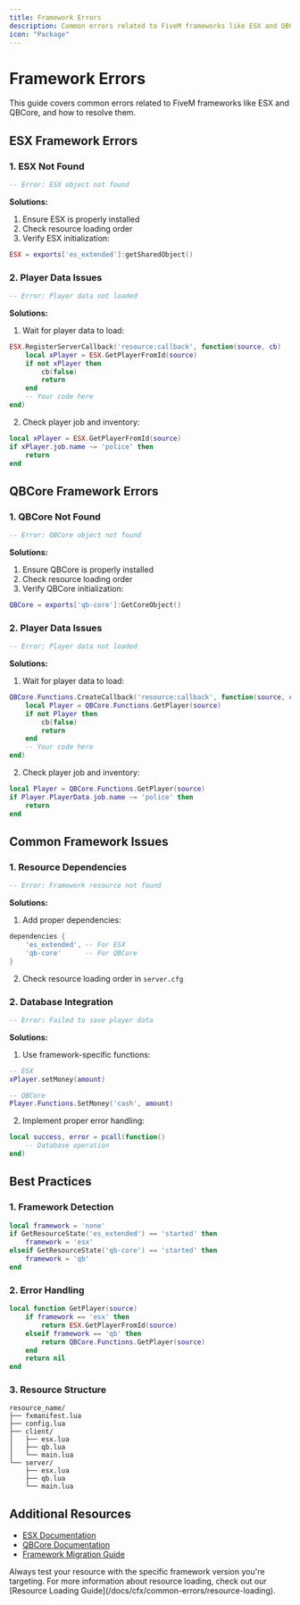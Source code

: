```yaml
---
title: Framework Errors
description: Common errors related to FiveM frameworks like ESX and QBCore.
icon: "Package"
---
```


# Framework Errors

This guide covers common errors related to FiveM frameworks like ESX and QBCore, and how to resolve them.

## ESX Framework Errors

### 1. ESX Not Found
```lua
-- Error: ESX object not found
```

**Solutions:**
1. Ensure ESX is properly installed
2. Check resource loading order
3. Verify ESX initialization:
```lua
ESX = exports['es_extended']:getSharedObject()
```

### 2. Player Data Issues
```lua
-- Error: Player data not loaded
```

**Solutions:**
1. Wait for player data to load:
```lua
ESX.RegisterServerCallback('resource:callback', function(source, cb)
    local xPlayer = ESX.GetPlayerFromId(source)
    if not xPlayer then
        cb(false)
        return
    end
    -- Your code here
end)
```

2. Check player job and inventory:
```lua
local xPlayer = ESX.GetPlayerFromId(source)
if xPlayer.job.name ~= 'police' then
    return
end
```

## QBCore Framework Errors

### 1. QBCore Not Found
```lua
-- Error: QBCore object not found
```

**Solutions:**
1. Ensure QBCore is properly installed
2. Check resource loading order
3. Verify QBCore initialization:
```lua
QBCore = exports['qb-core']:GetCoreObject()
```

### 2. Player Data Issues
```lua
-- Error: Player data not loaded
```

**Solutions:**
1. Wait for player data to load:
```lua
QBCore.Functions.CreateCallback('resource:callback', function(source, cb)
    local Player = QBCore.Functions.GetPlayer(source)
    if not Player then
        cb(false)
        return
    end
    -- Your code here
end)
```

2. Check player job and inventory:
```lua
local Player = QBCore.Functions.GetPlayer(source)
if Player.PlayerData.job.name ~= 'police' then
    return
end
```

## Common Framework Issues

### 1. Resource Dependencies
```lua
-- Error: Framework resource not found
```

**Solutions:**
1. Add proper dependencies:
```lua
dependencies {
    'es_extended', -- For ESX
    'qb-core'      -- For QBCore
}
```

2. Check resource loading order in `server.cfg`

### 2. Database Integration
```lua
-- Error: Failed to save player data
```

**Solutions:**
1. Use framework-specific functions:
```lua
-- ESX
xPlayer.setMoney(amount)

-- QBCore
Player.Functions.SetMoney('cash', amount)
```

2. Implement proper error handling:
```lua
local success, error = pcall(function()
    -- Database operation
end)
```

## Best Practices

### 1. Framework Detection
```lua
local framework = 'none'
if GetResourceState('es_extended') == 'started' then
    framework = 'esx'
elseif GetResourceState('qb-core') == 'started' then
    framework = 'qb'
end
```

### 2. Error Handling
```lua
local function GetPlayer(source)
    if framework == 'esx' then
        return ESX.GetPlayerFromId(source)
    elseif framework == 'qb' then
        return QBCore.Functions.GetPlayer(source)
    end
    return nil
end
```

### 3. Resource Structure
```
resource_name/
├── fxmanifest.lua
├── config.lua
├── client/
│   ├── esx.lua
│   ├── qb.lua
│   └── main.lua
└── server/
    ├── esx.lua
    ├── qb.lua
    └── main.lua
```

## Additional Resources

- [ESX Documentation](https://documentation.esx-framework.org/)
- [QBCore Documentation](https://docs.qbcore.org/)
- [Framework Migration Guide](https://docs.fivem.net/docs/scripting-manual/migrating-from-deprecated-methods/)

<Callout type="warning">
  Always test your resource with the specific framework version you're targeting.
</Callout>

<Callout type="info">
  For more information about resource loading, check out our [Resource Loading Guide](/docs/cfx/common-errors/resource-loading).
</Callout> 